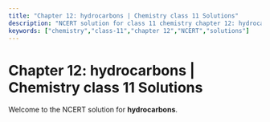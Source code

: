 ```yaml
---
title: "Chapter 12: hydrocarbons | Chemistry class 11 Solutions"
description: "NCERT solution for class 11 chemistry chapter 12: hydrocarbons."
keywords: ["chemistry","class-11","chapter 12","NCERT","solutions"]
---
```


# Chapter 12: hydrocarbons | Chemistry class 11 Solutions

Welcome to the NCERT solution for **hydrocarbons**.
